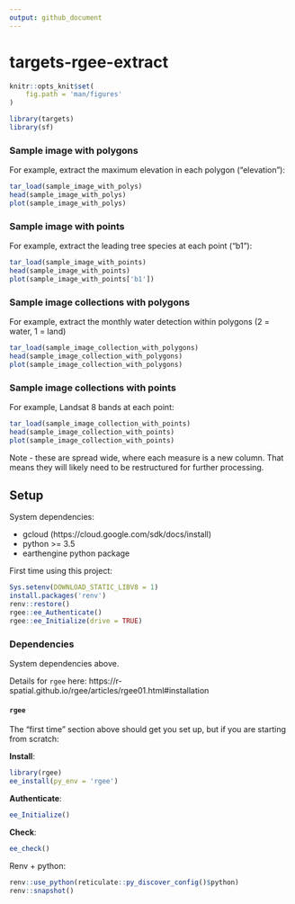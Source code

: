 ```yaml
---
output: github_document
---
```



# targets-rgee-extract

```r
knitr::opts_knit$set(
	fig.path = 'man/figures'
)

library(targets)
library(sf)
```


### Sample image with polygons

For example, extract the maximum elevation in each polygon ("elevation"):

```r
tar_load(sample_image_with_polys)
head(sample_image_with_polys)
plot(sample_image_with_polys)
```



### Sample image with points

For example, extract the leading tree species at each point ("b1"):

```r
tar_load(sample_image_with_points)
head(sample_image_with_points)
plot(sample_image_with_points['b1'])
```



### Sample image collections with polygons

For example, extract the monthly water detection within polygons (2 = water, 1 = land)

```r
tar_load(sample_image_collection_with_polygons)
head(sample_image_collection_with_polygons)
plot(sample_image_collection_with_polygons)
```



### Sample image collections with points

For example, Landsat 8 bands at each point: 

```r
tar_load(sample_image_collection_with_points)
head(sample_image_collection_with_points)
plot(sample_image_collection_with_points)
```

Note - these are spread wide, where each measure is a new column. That
means they will likely need to be restructured for further processing. 



## Setup

System dependencies:

- gcloud (https://cloud.google.com/sdk/docs/install)
- python >= 3.5
- earthengine python package


First time using this project:

```r
Sys.setenv(DOWNLOAD_STATIC_LIBV8 = 1)
install.packages('renv')
renv::restore()
rgee::ee_Authenticate()
rgee::ee_Initialize(drive = TRUE)
```



### Dependencies

System dependencies above. 

Details for `rgee` here: https://r-spatial.github.io/rgee/articles/rgee01.html#installation



#### `rgee` 

The "first time" section above should get you set up, but if you are starting from scratch: 


**Install**:

```r
library(rgee)
ee_install(py_env = 'rgee')
```


**Authenticate**:

```r
ee_Initialize()
```


**Check**:

```r
ee_check()
```


Renv + python:

```r
renv::use_python(reticulate::py_discover_config()$python)
renv::snapshot()
```
